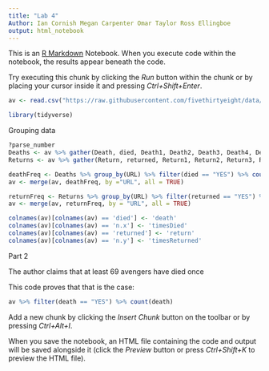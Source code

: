 ---
title: "Lab 4"
Author: Ian Cornish Megan Carpenter Omar Taylor Ross Ellingboe
output: html_notebook
---

This is an [R Markdown](http://rmarkdown.rstudio.com) Notebook. When you execute code within the notebook, the results appear beneath the code. 

Try executing this chunk by clicking the *Run* button within the chunk or by placing your cursor inside it and pressing *Ctrl+Shift+Enter*. 

```{r}
av <- read.csv("https://raw.githubusercontent.com/fivethirtyeight/data/master/avengers/avengers.csv", stringsAsFactors = FALSE)

library(tidyverse)
```

Grouping data

```{R}
?parse_number
Deaths <- av %>% gather(Death, died, Death1, Death2, Death3, Death4, Death5) 
Returns <- av %>% gather(Return, returned, Return1, Return2, Return3, Return4, Return5)

deathFreq <- Deaths %>% group_by(URL) %>% filter(died == "YES") %>% count(died)
av <- merge(av, deathFreq, by ="URL", all = TRUE)

returnFreq <- Returns %>% group_by(URL) %>% filter(returned == "YES") %>% count(returned)
av <- merge(av, returnFreq, by = "URL", all = TRUE)

colnames(av)[colnames(av) == 'died'] <- 'death'
colnames(av)[colnames(av) == 'n.x'] <- 'timesDied'
colnames(av)[colnames(av) == 'returned'] <- 'return'
colnames(av)[colnames(av) == 'n.y'] <- 'timesReturned'
```
Part 2 

The author claims that at least 69 avengers have died once

This code proves that that is the case: 

```{R}
av %>% filter(death == "YES") %>% count(death)
```
Add a new chunk by clicking the *Insert Chunk* button on the toolbar or by pressing *Ctrl+Alt+I*.

When you save the notebook, an HTML file containing the code and output will be saved alongside it (click the *Preview* button or press *Ctrl+Shift+K* to preview the HTML file).
